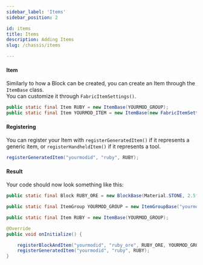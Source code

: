 ```yaml
---
sidebar_label: 'Items'
sidebar_position: 2

id: items
title: Items
description: Adding Items
slug: /chassis/items

---
```


#### Item

Similarly to how a Block can be created, you can create an Item through the `ItemBase` class.  
You can customize it through `FabricItemSettings()`.

```java
public static final Item RUBY = new ItemBase(YOURMOD_GROUP);
public static final Item YOURMOD_ITEM = new ItemBase(new FabricItemSettings());
```

#### Registering

You can register your Item with `registerGeneratedItem()` if it represents a generic item, or `registerHandheldItem()` if it represents a tool.

```java
registerGeneratedItem("yourmodid", "ruby", RUBY);
```

#### Result

Your code should now look something like this:

```java title="MyMod.java"
public static final Block RUBY_ORE = new BlockBase(Material.STONE, 2.5f, 7.0f, BlockSoundGroup.STONE);

public static final ItemGroup YOURMOD_GROUP = new ItemGroupBase("yourmodid", "itemgroup", RUBY_ORE).group;

public static final Item RUBY = new ItemBase(YOURMOD_GROUP);

@Override
public void onInitialize() {

    registerBlockAndItem("yourmodid", "ruby_ore", RUBY_ORE, YOURMOD_GROUP);
    registerGeneratedItem("yourmodid", "ruby", RUBY);
}
```